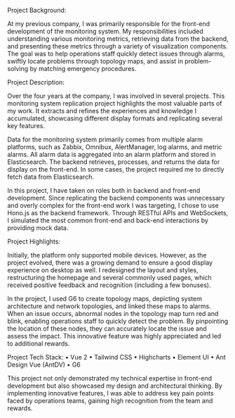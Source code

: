 Project Background:

At my previous company, I was primarily responsible for the front-end development of the monitoring system. My responsibilities included understanding various monitoring metrics, retrieving data from the backend, and presenting these metrics through a variety of visualization components. The goal was to help operations staff quickly detect issues through alarms, swiftly locate problems through topology maps, and assist in problem-solving by matching emergency procedures.

Project Description:

Over the four years at the company, I was involved in several projects. This monitoring system replication project highlights the most valuable parts of my work. It extracts and refines the experiences and knowledge I accumulated, showcasing different display formats and replicating several key features.

Data for the monitoring system primarily comes from multiple alarm platforms, such as Zabbix, Omnibux, AlertManager, log alarms, and metric alarms. All alarm data is aggregated into an alarm platform and stored in Elasticsearch. The backend retrieves, processes, and returns the data for display on the front-end. In some cases, the project required me to directly fetch data from Elasticsearch.

In this project, I have taken on roles both in backend and front-end development. Since replicating the backend components was unnecessary and overly complex for the front-end work I was targeting, I chose to use Hono.js as the backend framework. Through RESTful APIs and WebSockets, I simulated the most common front-end and back-end interactions by providing mock data.

Project Highlights:

Initially, the platform only supported mobile devices. However, as the project evolved, there was a growing demand to ensure a good display experience on desktop as well. I redesigned the layout and styles, restructuring the homepage and several commonly used pages, which received positive feedback and recognition (including a few bonuses).

In the project, I used G6 to create topology maps, depicting system architecture and network topologies, and linked these maps to alarms. When an issue occurs, abnormal nodes in the topology map turn red and blink, enabling operations staff to quickly detect the problem. By pinpointing the location of these nodes, they can accurately locate the issue and assess the impact. This innovative feature was highly appreciated and led to additional rewards.

Project Tech Stack:
	•	Vue 2
	•	Tailwind CSS
	•	Highcharts
	•	Element UI
	•	Ant Design Vue (AntDV)
	•	G6

This project not only demonstrated my technical expertise in front-end development but also showcased my design and architectural thinking. By implementing innovative features, I was able to address key pain points faced by operations teams, gaining high recognition from the team and rewards.